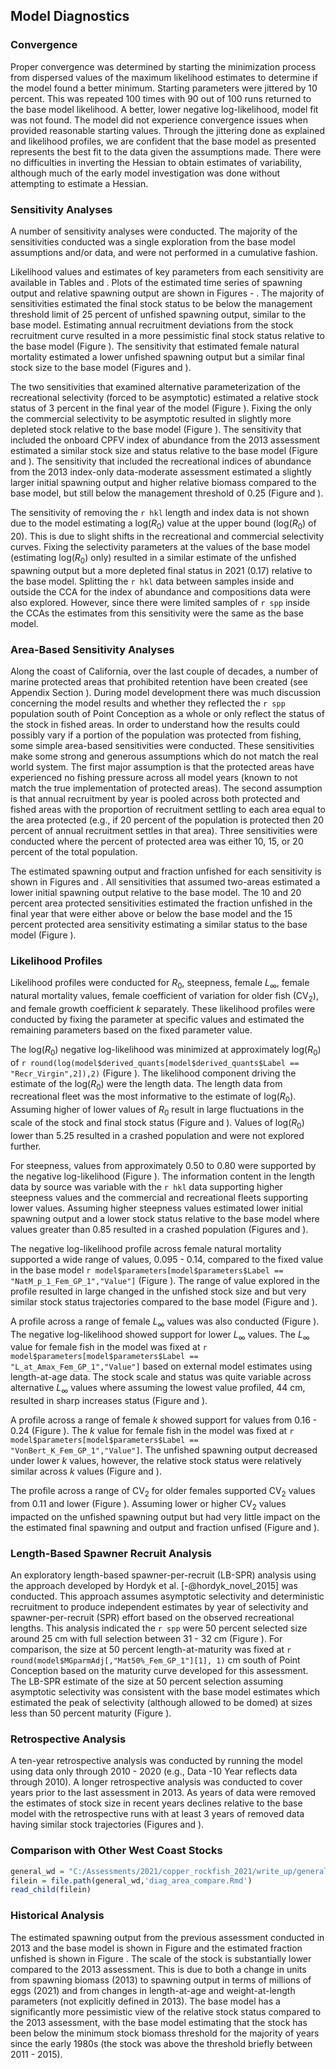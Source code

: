 ## Model Diagnostics


### Convergence

Proper convergence was determined by starting the minimization process from dispersed values of the maximum likelihood estimates to determine if the model found a better minimum. Starting parameters were jittered by 10 percent. This was repeated 100 times with 90 out of 100 runs returned to the base model likelihood. A better, lower negative log-likelihood, model fit was not found. The model did not experience convergence issues when provided reasonable starting values. Through the jittering done as explained and likelihood profiles, we are confident that the base model as presented represents the best fit to the data given the assumptions made. There were no difficulties in inverting the Hessian to obtain estimates of variability, although much of the early model investigation was done without attempting to estimate a Hessian. 


### Sensitivity Analyses{#sensitivities}

A number of sensitivity analyses were conducted.  The majority of the sensitivities conducted was a single exploration from the base model assumptions and/or data, and were not performed in a cumulative fashion.

\begin{enumerate}
   
  \item Estimate female natural mortality.

  \item Estimate the coefficient of variation for older fish by sex. 

  \item Estimate annual recruitment deviations.

  \item Data weighting according to the McAllister-Ianelli method using the weighting values shown in Table \ref{tab:dw}. 
  
  \item Data weighting according to the Dirichlet method where the estimated parameters are shown in Table \ref{tab:dw}.

  \item Fix selectivity for the commercial fleet to be asymptotic. 
  
  \item Fix selectivity for the recreational fleet to be asymptotic. 
    
  \item Fix selectivity for both the commercial and recreational fleets to be asymptotic. 

  \item Remove the `r hkl` length and index data.
  
  \item Fit to the dockside RecFIN  (1980 - 1988 and 1993 - 2003) and CPFV (1999-2011) indices of abundance used in the 2013 assessment with no estimated added variance. 

  \item Add additional early CPFV lengths collected during onboard sampling from Ally et al. 1991 and Collins and Crooke n.d. that were not included in the base model (data not received prior to the data deadline).

  \item Include the CPFV lengths prior the previous sensitivity and include additional flexibility in selectivity for both the commercial and recreational fishery allowing for selectivity time blocks that would allow dome-shaped selectivity (if estimated): 1916-2000, 2001-2002, 2003-2011, 2012-2018, and 2019-2020. The time blocks for selectivity were designed to capture changes in percentage of area open to fishing. 
  
\end{enumerate}

Likelihood values and estimates of key parameters from each sensitivity are available in Tables \ref{tab:sensitivities-1} and \ref{tab:sensitivities-2}. Plots of the estimated time series of spawning output and relative spawning output are shown in Figures \ref{fig:sens-ssb-1} - \ref{fig:sens-depl-2}. The majority of sensitivities estimated the final stock status to be below the management threshold limit of 25 percent of unfished spawning output, similar to the base model. Estimating annual recruitment deviations from the stock recruitment curve resulted in a more pessimistic final stock status relative to the base model (Figure \ref{fig:sens-depl-1}).  The sensitivity that estimated female natural mortality estimated a lower unfished spawning output but a similar final stock size to the base model (Figures \ref{fig:sens-ssb-1} and \ref{fig:sens-depl-1}). 

The two sensitivities that examined alternative parameterization of the recreational selectivity (forced to be asymptotic) estimated a relative stock status of 3 percent in the final year of the model (Figure \ref{fig:sens-depl-2}). Fixing the only the commercial selectivity to be asymptotic resulted in slightly more depleted stock relative to the base model (Figure \ref{fig:sens-depl-2}). The sensitivity that included the onboard CPFV index of abundance from the 2013 assessment estimated a similar stock size and status relative to the base model (Figure \ref{fig:sens-ssb-2} and \ref{fig:sens-depl-2}). The sensitivity that included the recreational indices of abundance from the 2013 index-only data-moderate assessment estimated a slightly larger initial spawning output and higher relative biomass compared to the base model, but still below the management threshold of 0.25 (Figure \ref{fig:sens-ssb-2} and \ref{fig:sens-depl-2}). 

The sensitivity of removing the `r hkl` length and index data is not shown due to the model estimating a log($R_0$) value at the upper bound (log($R_0$) of 20). This is due to slight shifts in the recreational and commercial selectivity curves.  Fixing the selectivity parameters at the values of the base model (estimating log($R_0$) only) resulted in a similar estimate of the unfished spawning output but a more depleted final status in 2021 (0.17) relative to the base model. Splitting the `r hkl` data between samples inside and outside the CCA for the index of abundance and compositions data were also explored.  However, since there were limited samples of `r spp` inside the CCAs the estimates from this sensitivity were the same as the base model.    

### Area-Based Sensitivity Analyses 

Along the coast of California, over the last couple of decades, a number of marine protected areas that prohibited retention have been created (see Appendix Section \ref{ca-closed-open}). During model development there was much discussion concerning the model results and whether they reflected the `r spp` population south of Point Conception as a whole or only reflect the status of the stock in fished areas. In order to understand how the results could possibly vary if a portion of the population was protected from fishing, some simple area-based sensitivities were conducted.  These sensitivities make some strong and generous assumptions which do not match the real world system.  The first major assumption is that the protected areas have experienced no fishing pressure across all model years (known to not match the true implementation of protected areas). The second assumption is that annual recruitment by year is pooled across both protected and fished areas with the proportion of recruitment settling to each area equal to the area protected (e.g., if 20 percent of the population is protected then 20 percent of annual recruitment settles in that area). Three sensitivities were conducted where the percent of protected area was either 10, 15, or 20 percent of the total population.

The estimated spawning output and fraction unfished for each sensitivity is shown in Figures  \ref{fig:sens-area-ssb} and \ref{fig:sens-area-depl}. All sensitivities that assumed two-areas estimated a lower initial spawning output relative to the base model.  The 10 and 20 percent area protected sensitivities estimated the fraction unfished in the final year that were either above or below the base model and the 15 percent protected area sensitivity estimating a similar status to the base model (Figure \ref{fig:sens-area-depl}). 

### Likelihood Profiles

Likelihood profiles were conducted for $R_0$, steepness, female $L_{\infty}$, female natural mortality values, female coefficient of variation for older fish ($\text{CV}_2$), and female growth coefficient $k$ separately. These likelihood profiles were conducted by fixing the parameter at specific values and estimated the remaining parameters based on the fixed parameter value.

The log($R_0$) negative log-likelihood was minimized at approximately log($R_0$) of `r round(log(model$derived_quants[model$derived_quants$Label == "Recr_Virgin",2]),2)` (Figure \ref{fig:r0-profile}). The likelihood component driving the estimate of the log($R_0$) were the length data.  The length data from recreational fleet was the most informative to the estimate of log($R_0$).  Assuming higher of lower values of $R_0$ result in large fluctuations in the scale of the stock and final stock status (Figure \ref{fig:r0-ssb} and \ref{fig:r0-depl}). Values of log($R_0$) lower than 5.25 resulted in a crashed population and were not explored further. 

For steepness, values from approximately 0.50 to 0.80 were supported by the negative log-likelihood (Figure \ref{fig:h-profile}).  The information content in the length data by source was variable with the `r hkl` data supporting higher steepness values and the commercial and recreational fleets supporting lower values. Assuming higher steepness values estimated lower initial spawning output and a lower stock status relative to the base model where values greater than 0.85 resulted in a crashed population (Figures \ref{fig:h-ssb} and \ref{fig:h-depl}).  

The negative log-likelihood profile across female natural mortality supported a wide range of values, 0.095 - 0.14, compared to the fixed value in the base model `r model$parameters[model$parameters$Label == "NatM_p_1_Fem_GP_1","Value"]` (Figure \ref{fig:m-profile}). The range of value explored in the profile resulted in large changed in the unfished stock size and but very similar stock status trajectories compared to the base model (Figure \ref{fig:m-ssb} and  \ref{fig:m-depl}). 

A profile across a range of female $L_{\infty}$ values was also conducted (Figure \ref{fig:linf-profile}).  The negative log-likelihood showed support for lower $L_{\infty}$ values. The $L_{\infty}$ value for female fish in the model was fixed at `r model$parameters[model$parameters$Label == "L_at_Amax_Fem_GP_1","Value"]` based on external model estimates using length-at-age data. The stock scale and status was quite variable across alternative $L_{\infty}$ values where assuming the lowest value profiled, 44 cm, resulted in sharp increases status (Figure \ref{fig:linf-ssb} and \ref{fig:linf-depl}).

A profile across a range of female $k$ showed support for values from 0.16 - 0.24 (Figure \ref{fig:k-profile}). The $k$ value for female fish in the model was fixed at `r model$parameters[model$parameters$Label == "VonBert_K_Fem_GP_1","Value"]`. The unfished spawning output decreased under lower $k$ values, however, the relative stock status were relatively similar across $k$ values (Figure \ref{fig:k-ssb} and \ref{fig:k-depl}).

The profile across a range of $\text{CV}_2$ for older females supported $\text{CV}_2$ values from 0.11 and lower (Figure \ref{fig:cv-profile}). Assuming lower or higher $\text{CV}_2$ values impacted on the unfished spawning output but had very little impact on the the estimated final spawning and output and fraction unfised (Figure \ref{fig:cv-ssb} and \ref{fig:cv-depl}).

### Length-Based Spawner Recruit Analysis 

An exploratory length-based spawner-per-recruit (LB-SPR) analysis using the approach developed by Hordyk et al. [-@hordyk_novel_2015] was conducted. This approach assumes asymptotic selectivity and deterministic recruitment to produce independent estimates by year of selectivity and spawner-per-recruit (SPR) effort based on the observed recreational lengths. This analysis indicated the `r spp` were 50 percent selected size around 25 cm with full selection between 31 - 32 cm  (Figure \ref{fig:lbspr}). For comparison, the size at 50 percent length-at-maturity was fixed at `r round(model$MGparmAdj[,"Mat50%_Fem_GP_1"][1], 1)` cm south of Point Conception based on the maturity curve developed for this assessment.  The LB-SPR estimate of the size at 50 percent selection assuming asymptotic selectivity was consistent with the base model estimates which estimated the peak of selectivity (although allowed to be domed) at sizes less than 50 percent maturity (Figure \ref{fig:selex}).   

### Retrospective Analysis

A ten-year retrospective analysis was conducted by running the model using data only through 2010 - 2020 (e.g., Data -10 Year reflects data through 2010). A longer retrospective analysis was conducted to cover years prior to the last assessment in 2013. As years of data were removed the estimates of stock size in recent years declines relative to the base model with the retrospective runs with at least 3 years of removed data having similar stock trajectories (Figures \ref{fig:retro-ssb} and \ref{fig:retro-depl}). 


### Comparison with Other West Coast Stocks

```r
general_wd = "C:/Assessments/2021/copper_rockfish_2021/write_up/general_text"
filein = file.path(general_wd,'diag_area_compare.Rmd')
read_child(filein)
```

### Historical Analysis

The estimated spawning output from the previous assessment conducted in 2013 and the base model is shown in Figure \ref{fig:compare-ssb-2013} and the estimated fraction unfished is shown in Figure \ref{fig:compare-depl-2013}. The scale of the stock is substantially lower compared to the 2013 assessment. This is due to both a change in units from spawning biomass (2013) to spawning output in terms of millions of eggs (2021) and from changes in length-at-age and weight-at-length parameters (not explicitly defined in 2013). The base model has a significantly more pessimistic view of the relative stock status compared to the 2013 assessment, with the base model estimating that the stock has been below the minimum stock biomass threshold for the majority of years since the early 1980s (the stock was above the threshold briefly between 2011 - 2015).
